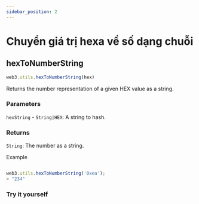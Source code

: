 ```yaml
---
sidebar_position: 2
---
```


# Chuyển giá trị hexa về số dạng chuỗi
## hexToNumberString
```javascript
web3.utils.hexToNumberString(hex)
```
Returns the number representation of a given HEX value as a string.

### Parameters
`hexString` - `String|HEX`: A string to hash.
### Returns
`String`: The number as a string.

Example
```javascript

web3.utils.hexToNumberString('0xea');
> "234"
```
### Try it yourself